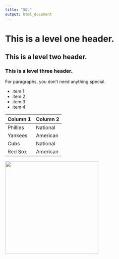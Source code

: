 ```yaml
---
title: "SQL"
output: html_document
---
```


# This is a level one header.
## This is a level two header.
### This is a level three header.

For paragraphs, you don't need anything special.

* item 1
* item 2 
* item 3 
* item 4

Column 1 | Column 2
------|------
Phillies | National
Yankees | American
Cubs | National
Red Sox | American 



<img src="math.jpg" width="300" />